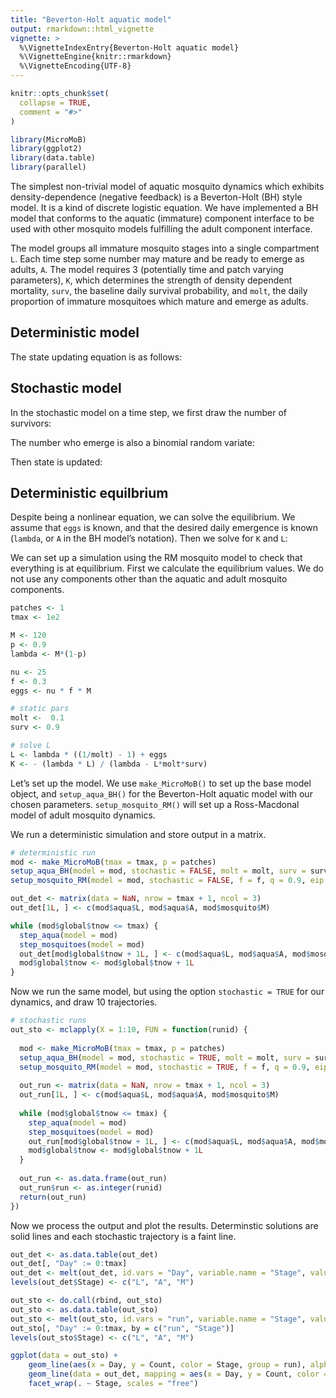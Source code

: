 ```yaml
---
title: "Beverton-Holt aquatic model"
output: rmarkdown::html_vignette
vignette: >
  %\VignetteIndexEntry{Beverton-Holt aquatic model}
  %\VignetteEngine{knitr::rmarkdown}
  %\VignetteEncoding{UTF-8}
---
```


```r
knitr::opts_chunk$set(
  collapse = TRUE,
  comment = "#>"
)
```

```r
library(MicroMoB)
library(ggplot2)
library(data.table)
library(parallel)
```

The simplest non-trivial model of aquatic mosquito dynamics which exhibits density-dependence (negative feedback)
is a Beverton-Holt (BH) style model. It is a kind of discrete logistic equation. We have implemented a BH model that
conforms to the aquatic (immature) component interface to be used with other mosquito models fulfilling the adult
component interface.

The model groups all immature mosquito stages into a single compartment `L`. Each time step some number
may mature and be ready to emerge as adults, `A`. The model requires 3 (potentially time and patch varying parameters),
`K`, which determines the strength of density dependent mortality, `surv`, the baseline daily survival probability,
and `molt`, the daily proportion of immature mosquitoes which mature and emerge as adults.

## Deterministic model

The state updating equation is as follows:

\begin{equation}
L_{t+1} = eggs + (1-molt) \cdot surv \cdot L_{t} \cdot \left( \frac{K}{L_{t}+K} \right) \\
A_{t} = molt \cdot surv \cdot L_{t} \cdot \left( \frac{K}{L_{t}+K} \right)
\end{equation}

## Stochastic model

In the stochastic model on a time step, we first draw the number of survivors:

\begin{equation}
survivors \sim \mathrm{binomial}(L, surv \cdot \left( \frac{K}{L_{t}+K} \right) )
\end{equation}

The number who emerge is also a binomial random variate:

\begin{equation}
emerge \sim \mathrm{binomial}(survivors, molt)
\end{equation}

Then state is updated:

\begin{equation}
L_{t+1} = eggs + survivors - emerge \\
A_{t} = emerge
\end{equation}

## Deterministic equilbrium

Despite being a nonlinear equation, we can solve the equilibrium. We assume that `eggs` is known, and that the desired
daily emergence is known (`lambda`, or `A` in the BH model's notation). Then we solve for `K` and `L`:

\begin{equation}
L = \lambda \left( \frac{1}{molt} - 1 \right) + eggs \\
K = \frac{-\lambda L}{\lambda - L \cdot molt \cdot surv}
\end{equation}

We can set up a simulation using the RM mosquito model to check that everything is
at equilibrium. First we calculate the equilibrium values. We do not use any components
other than the aquatic and adult mosquito components.

```R
patches <- 1
tmax <- 1e2

M <- 120
p <- 0.9
lambda <- M*(1-p)

nu <- 25
f <- 0.3
eggs <- nu * f * M

# static pars
molt <-  0.1
surv <- 0.9

# solve L
L <- lambda * ((1/molt) - 1) + eggs
K <- - (lambda * L) / (lambda - L*molt*surv)
```

Let's set up the model. We use `make_MicroMoB()` to set up the base model object, and
`setup_aqua_BH()` for the Beverton-Holt aquatic model with our chosen parameters.
`setup_mosquito_RM()` will set up a Ross-Macdonal model of adult mosquito dynamics.

We run a deterministic simulation and store output in a matrix.

```R
# deterministic run
mod <- make_MicroMoB(tmax = tmax, p = patches)
setup_aqua_BH(model = mod, stochastic = FALSE, molt = molt, surv = surv, K = K, L = L)
setup_mosquito_RM(model = mod, stochastic = FALSE, f = f, q = 0.9, eip = 10, p = p, psi = diag(1), nu = nu, M = M, Y = 0, Z = 0)

out_det <- matrix(data = NaN, nrow = tmax + 1, ncol = 3)
out_det[1L, ] <- c(mod$aqua$L, mod$aqua$A, mod$mosquito$M)

while (mod$global$tnow <= tmax) {
  step_aqua(model = mod)
  step_mosquitoes(model = mod)
  out_det[mod$global$tnow + 1L, ] <- c(mod$aqua$L, mod$aqua$A, mod$mosquito$M)
  mod$global$tnow <- mod$global$tnow + 1L
}
```

Now we run the same model, but using the option `stochastic = TRUE` for our dynamics,
and draw 10 trajectories.

```R
# stochastic runs
out_sto <- mclapply(X = 1:10, FUN = function(runid) {
  
  mod <- make_MicroMoB(tmax = tmax, p = patches)
  setup_aqua_BH(model = mod, stochastic = TRUE, molt = molt, surv = surv, K = K, L = L)
  setup_mosquito_RM(model = mod, stochastic = TRUE, f = f, q = 0.9, eip = 10, p = p, psi = diag(1), nu = nu, M = M, Y = 0, Z = 0)
  
  out_run <- matrix(data = NaN, nrow = tmax + 1, ncol = 3)
  out_run[1L, ] <- c(mod$aqua$L, mod$aqua$A, mod$mosquito$M)
  
  while (mod$global$tnow <= tmax) {
    step_aqua(model = mod)
    step_mosquitoes(model = mod)
    out_run[mod$global$tnow + 1L, ] <- c(mod$aqua$L, mod$aqua$A, mod$mosquito$M)
    mod$global$tnow <- mod$global$tnow + 1L
  }
  
  out_run <- as.data.frame(out_run)
  out_run$run <- as.integer(runid)
  return(out_run)
})
```

Now we process the output and plot the results. Determinstic solutions are solid lines
and each stochastic trajectory is a faint line.

```R
out_det <- as.data.table(out_det)
out_det[, "Day" := 0:tmax]
out_det <- melt(out_det, id.vars = "Day", variable.name = "Stage", value.name = "Count")
levels(out_det$Stage) <- c("L", "A", "M")

out_sto <- do.call(rbind, out_sto)
out_sto <- as.data.table(out_sto)
out_sto <- melt(out_sto, id.vars = "run", variable.name = "Stage", value.name = "Count")
out_sto[, "Day" := 0:tmax, by = c("run", "Stage")]
levels(out_sto$Stage) <- c("L", "A", "M")

ggplot(data = out_sto) +
    geom_line(aes(x = Day, y = Count, color = Stage, group = run), alpha = 0.35) +
    geom_line(data = out_det, mapping = aes(x = Day, y = Count, color = Stage)) +
    facet_wrap(. ~ Stage, scales = "free")
```
